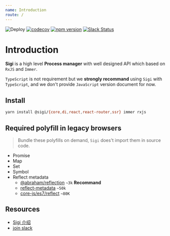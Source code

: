 ```yaml
---
name: Introduction
route: /
---
```


![Deploy](https://github.com/sigi-framework/documents/workflows/Deploy/badge.svg)
[![codecov](https://codecov.io/gh/sigi-framework/sigi/branch/master/graph/badge.svg)](https://codecov.io/gh/sigi-framework/sigi)
[![npm version](https://badge.fury.io/js/%40sigi%2Fcore.svg)](https://badge.fury.io/js/%40sigi%2Fcore)
[![Slack Status](https://img.shields.io/badge/slack-@sigi/framework-green.svg?logo=slack)](https://join.slack.com/t/sigiframework/shared_invite/enQtOTM4ODYwMjQ5OTY5LTRmM2JhYTA1NTA5OWVkZWQzZmVkZjE4OGM0ZjM4NGJlZTliNTZjYjE5OGExMjE3MTNkNGE2NmE1MjM5NDQwNTY)

# Introduction
**Sigi** is a high level **Process manager** with well designed API which based on `RxJS` and `Immer`.

`TypeScript` is not requirement but we **strongly recommand** using `Sigi` with `TypeScript`, and we don't provide `JavaScript` version document for now.

## Install
```bash
yarn install @sigi/{core,di,react,react-router,ssr} immer rxjs
```

## Required polyfill in legacy browsers

> Bundle these polyfills on demand, `Sigi` does't import them in source code.

- Promise
- Map
- Set
- Symbol
- Reflect metadata
  - [@abraham/reflection](https://www.npmjs.com/package/@abraham/reflection) `~3k`  **Recommand**
  - [reflect-metadata](https://github.com/rbuckton/reflect-metadata) `~50k`
  - [core-js/es7/reflect](https://github.com/zloirock/core-js) `~80K`

## Resources

- [Sigi 介绍](https://zhuanlan.zhihu.com/p/107132560)
- [join slack](https://join.slack.com/t/sigiframework/shared_invite/enQtOTM4ODYwMjQ5OTY5LTRmM2JhYTA1NTA5OWVkZWQzZmVkZjE4OGM0ZjM4NGJlZTliNTZjYjE5OGExMjE3MTNkNGE2NmE1MjM5NDQwNTY)
